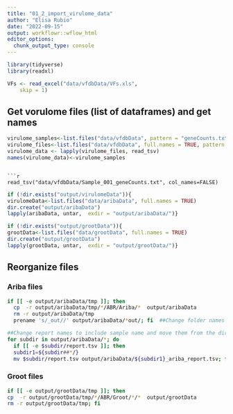 ```yaml
---
title: "01_2_import_virulome_data"
author: "Elisa Rubio"
date: "2022-09-15"
output: workflowr::wflow_html
editor_options:
  chunk_output_type: console
---
```


```r
library(tidyverse)
library(readxl)
```

```r
VFs <- read_excel("data/vfdbData/VFs.xls", 
    skip = 1)
```


## Get vorulome files (list of dataframes) and get names

```r
virulome_samples<-list.files("data/vfdbData", pattern = "geneCounts.txt")%>%str_extract(pattern = "Sample_\\d+")
virulome_files<-list.files("data/vfdbData", full.names = TRUE, pattern = "geneCounts.txt") 
virulome_data <- lapply(virulome_files, read_tsv)
names(virulome_data)<-virulome_samples
```
```

```r
read_tsv("data/vfdbData/Sample_001_geneCounts.txt", col_names=FALSE)
```


```r
if (!dir.exists("output/virulomeData")){
virulomeData<-list.files("data/aribaData", full.names = TRUE)
dir.create("output/aribaData")
lapply(aribaData, untar,  exdir = "output/aribaData/")}

if (!dir.exists("output/grootData")){
grootData<-list.files("data/grootData", full.names = TRUE)
dir.create("output/grootData")
lapply(grootData, untar,  exdir = "output/grootData/")}
```

## Reorganize files

### Ariba files

```bash
if [[ -e output/aribaData/tmp ]]; then
  cp  -r output/aribaData/tmp/*/ABR/Ariba/*  output/aribaData
  rm -r output/aribaData/tmp
  prename 's/_out//' output/aribaData/*out/; fi  ##Change folder names (Substitute out for nothing)

```

```bash
##Change report names to include sample name and move them from the directories
for subdir in output/aribaData/*; do
  if [[ -e $subdir/report.tsv ]]; then
  subdir1=${subdir##*/}
  mv $subdir/report.tsv output/aribaData/${subdir1}_ariba_report.tsv; fi; done

```

### Groot files

```bash
if [[ -e output/grootData/tmp ]]; then
cp  -r output/grootData/tmp/*/ABR/Groot/*/*  output/grootData
rm -r output/grootData/tmp; fi

```



